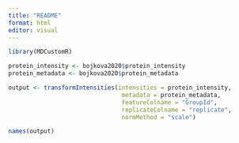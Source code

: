 ```yaml
---
title: "README"
format: html
editor: visual
---
```


```r
library(MDCustomR)

protein_intensity <- bojkova2020$protein_intensity
protein_metadata <- bojkova2020$protein_metadata

output <- transformIntensities(intensities = protein_intensity, 
                                metadata = protein_metadata,
                                featureColname = "GroupId",
                                replicateColname = "replicate",
                                normMethod = "scale")
```


```r
names(output)
```

